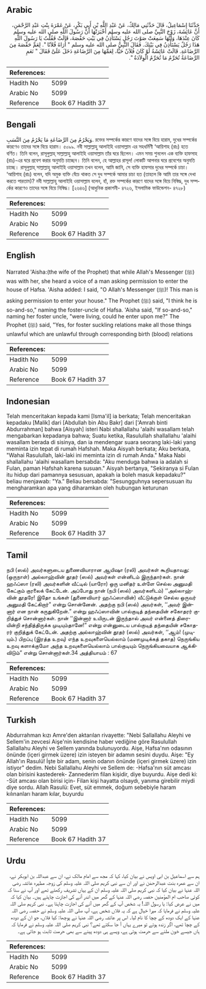 ## Arabic


<div dir="rtl" lang="ar" style={{fontSize:'larger',backgroundColor:'#f8f9fa',padding:20}}>
حَدَّثَنَا إِسْمَاعِيلُ، قَالَ حَدَّثَنِي مَالِكٌ، عَنْ عَبْدِ اللَّهِ بْنِ أَبِي بَكْرٍ، عَنْ عَمْرَةَ بِنْتِ عَبْدِ الرَّحْمَنِ، أَنَّ عَائِشَةَ، زَوْجَ النَّبِيِّ صلى الله عليه وسلم أَخْبَرَتْهَا أَنَّ رَسُولَ اللَّهِ صلى الله عليه وسلم كَانَ عِنْدَهَا، وَأَنَّهَا سَمِعَتْ صَوْتَ رَجُلٍ يَسْتَأْذِنُ فِي بَيْتِ حَفْصَةَ، قَالَتْ فَقُلْتُ يَا رَسُولَ اللَّهِ هَذَا رَجُلٌ يَسْتَأْذِنُ فِي بَيْتِكَ‏.‏ فَقَالَ النَّبِيُّ صلى الله عليه وسلم ‏"‏ أُرَاهُ فُلاَنًا ‏"‏‏.‏ لِعَمِّ حَفْصَةَ مِنَ الرَّضَاعَةِ‏.‏ قَالَتْ عَائِشَةُ لَوْ كَانَ فُلاَنٌ حَيًّا، لِعَمِّهَا مِنَ الرَّضَاعَةِ دَخَلَ عَلَىَّ فَقَالَ ‏"‏ نَعَمِ الرَّضَاعَةُ تُحَرِّمُ مَا تُحَرِّمُ الْوِلاَدَةُ ‏"‏‏.‏
</div>
<div style={{backgroundColor:'#f8f9fa',padding:20, marginBottom: 10}}><table> <thead> <tr> <th>References:</th> <th></th> </tr> </thead> <tbody><tr><td>Hadith No</td><td>5099</td></tr><tr><td>Arabic No</td><td>5099</td></tr><tr><td>Reference</td><td>Book 67 Hadith 37</td></tr></tbody></table></div>

## Bengali


<div dir="ltr" lang="bn" style={{fontSize:'larger',backgroundColor:'#f8f9fa',padding:20}}>
وَيَحْرُمُ مِنَ الرَّضَاعَةِ مَا يَحْرُمُ مِنَ النَّسَبِ. রক্তের সম্পর্কের কারণে যাদের সঙ্গে বিয়ে হারাম, দুধের সম্পর্কের কারণেও তাদের সঙ্গে বিয়ে হারাম। ৫০৯৯. নবী সাল্লাল্লাহু আলাইহি ওয়াসাল্লাম এর সহধর্মিণী ‘আয়িশাহ (রাঃ) হতে বর্ণিত। তিনি বলেন, রাসূলুল্লাহ্ সাল্লাল্লাহু আলাইহি ওয়াসাল্লাম তাঁর ঘরে ছিলেন। এমন সময় শুনলেন এক ব্যক্তি হাফসাহ (রাঃ)-এর ঘরে প্রবেশ করার অনুমতি চাচ্ছেন। তিনি বলেন, হে আল্লাহর রাসূল! লোকটি আপনার ঘরে প্রবেশের অনুমতি চাচ্ছে। রাসূলুল্লাহ্ সাল্লাল্লাহু আলাইহি ওয়াসাল্লাম তখন বলেন, আমি জানি, সে ব্যক্তি হাফসার দুধের সম্পর্কে চাচা। ‘আয়িশাহ (রাঃ) বলেন, যদি অমুক ব্যক্তি বেঁচে থাকত সে দুধ সম্পর্কে আমার চাচা হত (তাহলে কি আমি তার সঙ্গে দেখা করতে পারতাম)? নবী সাল্লাল্লাহু আলাইহি ওয়াসাল্লাম বলেন, হাঁ, রক্ত সম্পর্কের কারণে যাদের সঙ্গে বিয়ে নিষিদ্ধ, দুধ সম্পর্কের কারণেও তাদের সঙ্গে বিয়ে নিষিদ্ধ। [২৬৪৬] (আধুনিক প্রকাশনী- ৪৭২৬, ইসলামিক ফাউন্ডেশন- ৪৭২৮)
</div>
<div style={{backgroundColor:'#f8f9fa',padding:20, marginBottom: 10}}><table> <thead> <tr> <th>References:</th> <th></th> </tr> </thead> <tbody><tr><td>Hadith No</td><td>5099</td></tr><tr><td>Arabic No</td><td>5099</td></tr><tr><td>Reference</td><td>Book 67 Hadith 37</td></tr></tbody></table></div>

## English


<div dir="ltr" lang="en" style={{fontSize:'larger',backgroundColor:'#f8f9fa',padding:20}}>
Narrated 'Aisha:(the wife of the Prophet) that while Allah's Messenger (ﷺ) was with her, she heard a voice of a man asking permission to enter the house of Hafsa. 'Aisha added: I said, "O Allah's Messenger (ﷺ)! This man is asking permission to enter your house." The Prophet (ﷺ) said, "I think he is so-and-so," naming the foster-uncle of Hafsa. 'Aisha said, "If so-and-so," naming her foster uncle, "were living, could he enter upon me?" The Prophet (ﷺ) said, "Yes, for foster suckling relations make all those things unlawful which are unlawful through corresponding birth (blood) relations
</div>
<div style={{backgroundColor:'#f8f9fa',padding:20, marginBottom: 10}}><table> <thead> <tr> <th>References:</th> <th></th> </tr> </thead> <tbody><tr><td>Hadith No</td><td>5099</td></tr><tr><td>Arabic No</td><td>5099</td></tr><tr><td>Reference</td><td>Book 67 Hadith 37</td></tr></tbody></table></div>

## Indonesian


<div dir="ltr" lang="id" style={{fontSize:'larger',backgroundColor:'#f8f9fa',padding:20}}>
Telah menceritakan kepada kami [Isma'il] ia berkata; Telah menceritakan kepadaku [Malik] dari [Abdullah bin Abu Bakr] dari ['Amrah binti Abdurrahman] bahwa [Aisyah] isteri Nabi shallallahu 'alaihi wasallam telah mengabarkan kepadanya bahwa; Suatu ketika, Rasulullah shallallahu 'alaihi wasallam berada di sisinya, dan ia mendengar suara seorang laki-laki yang meminta izin tepat di rumah Hafshah. Maka Aisyah berkata; Aku berkata, "Wahai Rasulullah, laki-laki ini meminta izin di rumah Anda." Maka Nabi shallallahu 'alaihi wasallam bersabda: "Aku menduga bahwa ia adalah si Fulan, paman Hafshah karena susuan." Aisyah bertanya, "Sekiranya si Fulan itu hidup dari pamannya sesusuan, apakah ia boleh masuk kepadaku?" beliau menjawab: "Ya." Beliau bersabda: "Sesungguhnya sepersusuan itu mengharamkan apa yang diharamkan oleh hubungan keturunan
</div>
<div style={{backgroundColor:'#f8f9fa',padding:20, marginBottom: 10}}><table> <thead> <tr> <th>References:</th> <th></th> </tr> </thead> <tbody><tr><td>Hadith No</td><td>5099</td></tr><tr><td>Arabic No</td><td>5099</td></tr><tr><td>Reference</td><td>Book 67 Hadith 37</td></tr></tbody></table></div>

## Tamil


<div dir="ltr" lang="ta" style={{fontSize:'larger',backgroundColor:'#f8f9fa',padding:20}}>
நபி (ஸல்) அவர்களுடைய துணைவியாரான ஆயிஷா (ரலி) அவர்கள் கூறியதாவது: (ஒருநாள்) அல்லாஹ்வின் தூதர் (ஸல்) அவர்கள் என்னிடம் இருந்தார்கள். நான் ஹஃப்ஸா (ரலி) அவர்களின் வீட்டில் (யாரோ) ஒரு மனிதர் உள்ளே செல்ல அனுமதி கேட்கும் குரலைக் கேட்டேன். அப்போது நான் (நபி (ஸல்) அவர்களிடம்) ‘‘அல்லாஹ்வின் தூதரே! இதோ உங்கள் (துணைவியார் ஹஃப்ஸாவின்) வீட்டுக்குள் செல்ல ஒருவர் அனுமதி கேட்கிறார்” என்று சொன்னேன். அதற்கு நபி (ஸல்) அவர்கள், ‘‘அவர் இன்னார் என நான் கருதுகிறேன்.” என்று ஹஃப்ஸாவின் பால்குடித் தந்தையின் சகோதரர் குறித்துச் சொன்னார்கள். நான் ‘‘இன்னார் உயிருடன் இருந்தால் அவர் என்னைத் திரையின்றி சந்தித்திருக்க முடியும்தானே!” என்று என்னுடைய பால்குடித் தந்தையின் சகோதரர் குறித்துக் கேட்டேன். அதற்கு அல்லாஹ்வின் தூதர் (ஸல்) அவர்கள், ‘‘ஆம்! (முடியும்.) பிறப்பு (இரத்த உறவு) எந்த உறவுகளையெல்லாம் (மணமுடிக்கத் தகாத) நெருங்கிய உறவு களாக்குமோ அந்த உறவுகளையெல்லாம் பால்குடியும் நெருங்கியவையாக ஆக்கிவிடும்” என்று சொன்னார்கள்.34 அத்தியாயம் : 67
</div>
<div style={{backgroundColor:'#f8f9fa',padding:20, marginBottom: 10}}><table> <thead> <tr> <th>References:</th> <th></th> </tr> </thead> <tbody><tr><td>Hadith No</td><td>5099</td></tr><tr><td>Arabic No</td><td>5099</td></tr><tr><td>Reference</td><td>Book 67 Hadith 37</td></tr></tbody></table></div>

## Turkish


<div dir="ltr" lang="tr" style={{fontSize:'larger',backgroundColor:'#f8f9fa',padding:20}}>
Abdurrahman kızı Amre'den aktarılan rivayette: "Nebi Sallallahu Aleyhi ve Sellem'in zevcesi Aişe'nin kendisine haber vediğine göre Rasulullah Sallallahu Aleyhi ve Sellem yanında bulunuyordu. Aişe, Hafsa'nın odasının önünde (içeri girmek üzere) izin isteyen bir adamın sesini duydu. Aişe: "Ey Allah'ın Rasulü! İşte bir adam, senin odanın önünde (içeri girmek üzere) izin istiyor" dedim. Nebi Sallallahu Aleyhi ve Sellem de: -Hafsa'nın süt amcası olan birisini kastederek- Zannederim filan kişidir, diye buyurdu. Aişe dedi ki: -Süt amcası olan birisi için- Filan kişi hayatta olsaydı, yanıma girebilir miydi diye sordu. Allah Rasulü: Evet, süt emmek, doğum sebebiyle haram kılınanları haram kılar, buyurdu
</div>
<div style={{backgroundColor:'#f8f9fa',padding:20, marginBottom: 10}}><table> <thead> <tr> <th>References:</th> <th></th> </tr> </thead> <tbody><tr><td>Hadith No</td><td>5099</td></tr><tr><td>Arabic No</td><td>5099</td></tr><tr><td>Reference</td><td>Book 67 Hadith 37</td></tr></tbody></table></div>

## Urdu


<div dir="rtl" lang="ur" style={{fontSize:'larger',backgroundColor:'#f8f9fa',padding:20}}>
ہم سے اسماعیل بن ابی اویس نے بیان کیا، کہا کہ مجھ سے امام مالک نے، ان سے عبداللہ بن ابوبکر نے، ان سے عمرہ بنت عبدالرحمٰن نے اور ان سے نبی کریم صلی اللہ علیہ وسلم کی زوجہ مطہرہ عائشہ رضی اللہ عنہا نے بیان کیا کہ نبی کریم صلی اللہ علیہ وسلم ان کے یہاں تشریف رکھتے تھے اور آپ نے سنا کہ کوئی صاحب ام المؤمنین حفصہ رضی اللہ عنہا کے گھر میں اندر آنے کی اجازت چاہتے ہیں۔ بیان کیا کہ میں نے عرض کیا: یا رسول اللہ! یہ شخص آپ کے گھر میں آنے کی اجازت چاہتا ہے۔ نبی کریم صلی اللہ علیہ وسلم نے فرمایا کہ میرا خیال ہے کہ یہ فلاں شخص ہے، آپ صلی اللہ علیہ وسلم نے حفصہ رضی اللہ عنہا کے ایک دودھ کے چچا کا نام لیا۔ اس پر عائشہ رضی اللہ عنہا نے پوچھا: کیا فلاں، جو ان کے دودھ کے چچا تھے، اگر زندہ ہوتے تو میرے یہاں آ جا سکتے تھے؟ نبی کریم صلی اللہ علیہ وسلم نے فرمایا کہ ہاں جیسے خون ملنے سے حرمت ہوتی ہے، ویسے ہی دودھ پینے سے بھی حرمت ثابت ہو جاتی ہے۔
</div>
<div style={{backgroundColor:'#f8f9fa',padding:20, marginBottom: 10}}><table> <thead> <tr> <th>References:</th> <th></th> </tr> </thead> <tbody><tr><td>Hadith No</td><td>5099</td></tr><tr><td>Arabic No</td><td>5099</td></tr><tr><td>Reference</td><td>Book 67 Hadith 37</td></tr></tbody></table></div>